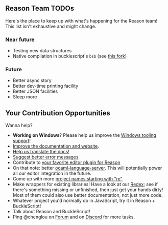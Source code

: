 
## Reason Team TODOs

Here's the place to keep up with what's happening for the Reason team! This list isn't exhaustive and might change.

### Near future

- Testing new data structures
- Native compilation in bucklescript's `bsb` (see [this fork](https://github.com/bsansouci/bsb-native))

### Future

- Better async story
- Better dev-time printing facility
- Better JSON facilities
- Sleep more

## Your Contribution Opportunities

Wanna help?

- **Working on Windows**? Please help us improve the [Windows tooling support](https://github.com/reasonml/reasonml.github.io/issues/195)!
- [Improve the documentation and website](https://github.com/reasonml/reasonml.github.io/issues).
- [Help us translate the docs!](https://github.com/reasonml/reasonml.github.io/issues/3)
- [Suggest better error messages](https://github.com/reasonml-community/error-message-improvement/issues)
- Contribute to [your favorite editor plugin for Reason](editor-plugins.md#officially-supported-editors)
- On that note: better [ocaml-language-server](https://github.com/freebroccolo/ocaml-language-server). This will potentially power all our editor integration in the future.
- Come up with more [project names starting with "re"](https://github.com/reasonml/ideas-for-project-names-starting-with-re)
- Make wrappers for existing libraries! Have a look at our [Redex](https://redex.github.io/); see if there's something missing or unfinished, then just get your hands dirty! Most of them could also use better documentation, not just more code.
- Whatever project you'd normally do in JavaScript, try it in Reason + BuckleScript!
- Talk about Reason and BuckleScript!
- Ping @chenglou on [Forum](https://reasonml.chat) and on [Discord](https://discord.gg/reasonml) for more tasks.
